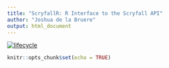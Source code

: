```yaml
---
title: "ScryfallR: R Interface to the Scryfall API"
author: "Joshua de la Bruere"
output: html_document
---
```


[![lifecycle](https://img.shields.io/badge/lifecycle-experimental-orange.svg)](https://www.tidyverse.org/lifecycle/#experimental)


```r
knitr::opts_chunk$set(echo = TRUE)
```

